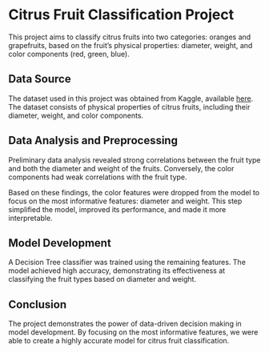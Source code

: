 # Citrus Fruit Classification Project

This project aims to classify citrus fruits into two categories: oranges and grapefruits, based on the fruit's physical properties: diameter, weight, and color components (red, green, blue).

## Data Source

The dataset used in this project was obtained from Kaggle, available [here](https://www.kaggle.com/datasets/joshmcadams/oranges-vs-grapefruit?resource=download). The dataset consists of physical properties of citrus fruits, including their diameter, weight, and color components.

## Data Analysis and Preprocessing

Preliminary data analysis revealed strong correlations between the fruit type and both the diameter and weight of the fruits. Conversely, the color components had weak correlations with the fruit type.

Based on these findings, the color features were dropped from the model to focus on the most informative features: diameter and weight. This step simplified the model, improved its performance, and made it more interpretable.

## Model Development

A Decision Tree classifier was trained using the remaining features. The model achieved high accuracy, demonstrating its effectiveness at classifying the fruit types based on diameter and weight.

## Conclusion

The project demonstrates the power of data-driven decision making in model development. By focusing on the most informative features, we were able to create a highly accurate model for citrus fruit classification.
